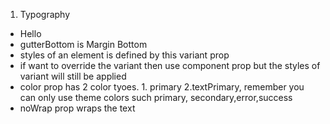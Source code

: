 1) Typography
- <Typography variant="h6" component="h2" gutterBottom noWrap> Hello </Typography>
- gutterBottom is Margin Bottom
- styles of an element is defined by this variant prop
- if want to override the variant then use component prop but the styles of variant will still be applied
- color prop has 2 color tyoes. 1. primary 2.textPrimary, remember you can only use theme colors such primary,  secondary,error,success
- noWrap prop wraps the text